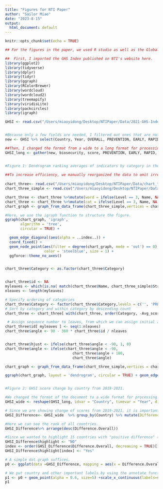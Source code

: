 ```yaml
---
title: "Figures for NTI Paper"
author: "Sailor Miao"
date: "2023-8-15"
output:
  html_document: default
---
```


```r
knitr::opts_chunk$set(echo = TRUE)
```

```r

## For the figures in the paper, we used R studio as well as the Global Health Security Index's Data Model, which allowed us to perform correlation analysis. To download the Model, please consult https://www.ghsindex.org/report-model/ . In addition, we used graphic design tool Canva and Microsoft Word and Excel for data processing and aesthetic processes. 

##  First, I imported the GHS Index published on NTI's website here.
library(ggplot2)
library(tidyverse)
library(dplyr)
library(tidyr)
library(ggraph)
library(RColorBrewer)
library(wordcloud)
library(wordcloud2)
library(treemapify)
library(viridisLite)
library(packcircles)
library(igraph)

GHSI <- read.csv("/Users/miaoyidong/Desktop/NTIPaper/Data/2021-GHS-Index-April-2022.csv")


#Because only a few fields are needed, I filtered out ones that are not required. 
new <- GHSI %>% select(Country, Year, OVERALL, PREVENTION, EARLY, RAPID, SUFFICIENT,COMMITMENTS)

##Then, I changed the format from a wide to a long format for processing. 
GHSI_long <- gather(new, biosecurity, score, PREVENTION, EARLY, RAPID, SUFFICIENT, COMMITMENTS)


#Figure 1: Dendrogram ranking averages of indicators by category in the Global Health Security Index
  
##To increase efficiency, we manually reorganized the data to omit irrelevant information. Chart_three includes calculated average scores from all indicators of the 5 categories. For instance, the global average score for AMR surveillance (Prevention category) is 28.44820513. Chart_three_simple is the long format of the document, which is a necessary component of the dendrogram.
  
chart_three<- read.csv("/Users/miaoyidong/Desktop/NTIPaper/Data/chart_three.csv")
chart_three_simple <- read.csv("/Users/miaoyidong/Desktop/NTIPaper/Data/chart_three_simple.csv")

chart_three <- chart_three %>%mutate(word = ifelse(Level == 3, Name, NA))
chart_three <- chart_three %>%mutate(cat = ifelse(Level == 3, Name, NA))
chart_graph <- graph_from_data_frame(chart_three_simple,vertices = chart_three)

#Here, we use the igraph function to structure the figure. 
ggraph(chart_graph, 'igraph',
       algorithm = 'tree',
       circular = TRUE) + 

  geom_edge_diagonal(aes(alpha = ..index..)) +
  coord_fixed() + 
  geom_node_point(aes(filter = degree(chart_graph, mode = 'out') == 0), 
                  color = 'steelblue', size = 1) +
  ggforce::theme_no_axes()


chart_three$Category <- as.factor(chart_three$Category)


chart_three$id <- NA
myleaves <- which(is.na( match(chart_three$Name, chart_three_simple$Strategy) ))
nleaves <- length(myleaves)

# Specify ordering of categories
chart_three$Category <- factor(chart_three$Category,levels = c('', 'PREVENTION', 'RAPID', 'EARLY', 'SUFFICIENT', 'COMMITMENTS'))
# Sort by category and within category by descending count
chart_three <- chart_three[ with(chart_three, order(Category, -Avg_score)),]

 # Assign sequence number to leaves, from which we can assign initial angle
chart_three$id[ myleaves ] <- seq(1:nleaves)
chart_three$angle <- 90 - 360 * chart_three$id / nleaves


chart_three$hjust <- ifelse(chart_three$angle < -90, 1, 0)
chart_three$angle <- ifelse(chart_three$angle < -90, 
                               chart_three$angle + 180, 
                               chart_three$angle)

chart_graph <- graph_from_data_frame(chart_three_simple,vertices = chart_three)

ggraph(chart_graph, layout = 'dendrogram', circular = TRUE) + geom_edge_diagonal(colour="grey") +scale_edge_colour_distiller(palette = "RdPu") +geom_node_point(aes(x = x*1.07, y=y*1.07, colour=Category, filter = leaf, size=Avg_score, alpha=0.2))+scale_color_manual(values = c("black","#088F8F", "#99ff66", "#FF9966", "#33CCCC"))+scale_size_continuous( range = c(0.1,10) )+theme_void() +theme(legend.position="none",plot.margin=unit(c(0,0,0,0),"cm"),)+expand_limits(x = c(-1.1, 1.1), y = c(-1.1, 1.1))


#Figure 2: GHSI score change by country from 2019-2021. 

#We changed the format of the document to a wide format for processing. 
GHSI_wide <- reshape(GHSI_long, idvar = "Country", timevar = "Year", direction = "wide")

# Since we are showing change of scores from 2019-2021, it is important to calculate the difference of the scores between 2019 and 2021. 
GHSI_Difference<- GHSI_wide  %>% group_by(Country) %>% mutate(Difference.Overall=(OVERALL.2021-OVERALL.2019), Difference.perc=(OVERALL.2021-OVERALL.2019)/OVERALL.2019*100) %>% select(Country, OVERALL.2021, Difference.Overall, Difference.perc)

#Here we can see the rank of all countries. 
GHSI_Difference%>% arrange(desc(Difference.Overall))

#Since we wanted to highlight 15 countries with "positive difference" (improvement), we needed to filter out the rest.
GHSI_Difference$highlight <- "NO"
index <- order(GHSI_Difference$Difference.Overall, decreasing = TRUE)[1:15]
GHSI_Difference$highlight[index] <- "Yes"

# A simple dot graph suffices. 
p0 <- ggplot(data =GHSI_Difference, mapping = aes(x = Difference.Overall, y = OVERALL.2021, color = as.factor(highlight)))

# We put country and other important labels by using the annotate function.
p1 <- p0 + geom_point(alpha = 0.6, size=5) +scale_x_continuous(labels=scales::comma, limits=c(-11, 11)) +scale_color_manual(values = c("dodgerblue2","red"))+geom_vline(xintercept=0, linetype=2)+xlab(label="Trend (Change Between 2019-2021)")+ylab(label="GHSI Score in 2021")+theme_bw()+annotate("rect", xmin = -11, xmax = 0, ymin = 0, ymax = 80,alpha = .2)+annotate("text", x=-5.5, y=3, label= "Deterioration", size=5, fontface=2, family="Times New Roman")+annotate("text", x=5.5, y=3, label= "Improvement", size=5, fontface=2, family="Times New Roman")+annotate("text", x=1.9, y=78, label= "United States", size=3, fontface=2, family="Times New Roman")+annotate("text", x=9.4, y=45.1, label= "Brunei", size=3, family="Times New Roman")+annotate("text", x=8.5, y=64.5, label= "New Zealand", size=3,  family="Times New Roman")+annotate("text", x=8.2, y=23, label= "Marshall Islands", size=3,  family="Times New Roman")+annotate("text", x=3.8, y=63, label= "Lithuania", size=3,  family="Times New Roman")+annotate("text", x=7, y=27, label= "Palau", size=3,  family="Times New Roman")+annotate("text", x=4, y=23, label="Kiribati", size=3,  family="Times New Roman")+annotate("text", x=5.6, y=54.7, label="Georgia", size=3,  family="Times New Roman")+annotate("text", x=5.5, y=37, label="Andorra", size=3,  family="Times New Roman")+annotate("text", x=5, y=31.5, label="Angola", size=3,  family="Times New Roman")+annotate("text", x=4.7, y=48.7, label="Qatar", size=3,  family="Times New Roman")+ theme(legend.position = "none")+theme(text = element_text(family = "Times New Roman"))+annotate("text", x=-3.5, y=73, label="Australia", size=3,  fontface=2, family="Times New Roman")+annotate("text", x=0.15, y=72, label="Finland", size=3,  fontface=2, family="Times New Roman")+annotate("text", x=3.2, y=72, label="Canada", size=3,  fontface=2, family="Times New Roman")+annotate("text", x=0.65, y=69, label="Thailand", size=3,  fontface=2, family="Times New Roman")
p1

```


